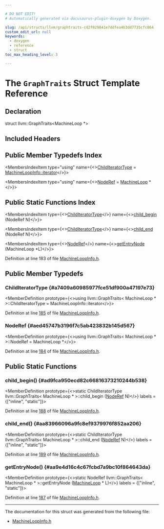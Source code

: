 ```yaml
---

# DO NOT EDIT!
# Automatically generated via docusaurus-plugin-doxygen by Doxygen.

slug: /api/structs/llvm/graphtraits-cd2f029841e7ddfea4b3dd7735cfc064
custom_edit_url: null
keywords:
  - doxygen
  - reference
  - struct
toc_max_heading_level: 3

---
```





# The `GraphTraits` Struct Template Reference

<DoxygenPage pluginConfig={pluginConfig}>



## Declaration

<CodeBlock>struct llvm::GraphTraits&lt;MachineLoop &#42;&gt;</CodeBlock>

## Included Headers

<IncludesList>
<IncludesListItem
  filePath="llvm/CodeGen/MachineLoopInfo.h"
  permalink="/docs/api/files/include/include/llvm/include/llvm/codegen/machineloopinfo-h"
  isLocal="true" />
</IncludesList>

## Public Member Typedefs Index

<MembersIndex>

<MembersIndexItem
  type="using"
  name={<><a href="#a7409a60985977fce51df900a47197e73">ChildIteratorType</a> = <a href="/docs/api/classes/llvm/loopinfobase/#aea4b1950342e503aa8a2904f30ec7331">MachineLoopInfo::iterator</a></>}>
</MembersIndexItem>

<MembersIndexItem
  type="using"
  name={<><a href="#aed45747b3196f7c5ab423832b145d567">NodeRef</a> = <a href="/docs/api/classes/llvm/machineloop">MachineLoop</a> &#42;</>}>
</MembersIndexItem>

</MembersIndex>

## Public Static Functions Index

<MembersIndex>

<MembersIndexItem
  type={<><a href="#a7409a60985977fce51df900a47197e73">ChildIteratorType</a></>}
  name={<><a href="#ad9fca950ecd82c66816373210244b538">child&#95;begin</a> (NodeRef N)</>}>
</MembersIndexItem>

<MembersIndexItem
  type={<><a href="#a7409a60985977fce51df900a47197e73">ChildIteratorType</a></>}
  name={<><a href="#aa83966096a9fc8ef9379976f852aa206">child&#95;end</a> (NodeRef N)</>}>
</MembersIndexItem>

<MembersIndexItem
  type={<><a href="#aed45747b3196f7c5ab423832b145d567">NodeRef</a></>}
  name={<><a href="#aa9e4d16c4c67fcbd7a9bc10f864643da">getEntryNode</a> (MachineLoop &#42;L)</>}>
</MembersIndexItem>

</MembersIndex>


Definition at line 183 of file <a href="/docs/api/files/include/include/llvm/include/llvm/codegen/machineloopinfo-h">MachineLoopInfo.h</a>.

<SectionDefinition>

## Public Member Typedefs

### ChildIteratorType {#a7409a60985977fce51df900a47197e73}

<MemberDefinition
  prototype={<>using llvm::GraphTraits&lt; MachineLoop &#42; &gt;::ChildIteratorType =  MachineLoopInfo::iterator</>}>

Definition at line <a href="/docs/api/files/include/include/llvm/include/llvm/codegen/machineloopinfo-h/#l00185">185</a> of file <a href="/docs/api/files/include/include/llvm/include/llvm/codegen/machineloopinfo-h">MachineLoopInfo.h</a>.
</MemberDefinition>

### NodeRef {#aed45747b3196f7c5ab423832b145d567}

<MemberDefinition
  prototype={<>using llvm::GraphTraits&lt; MachineLoop &#42; &gt;::NodeRef =  MachineLoop &#42;</>}>

Definition at line <a href="/docs/api/files/include/include/llvm/include/llvm/codegen/machineloopinfo-h/#l00184">184</a> of file <a href="/docs/api/files/include/include/llvm/include/llvm/codegen/machineloopinfo-h">MachineLoopInfo.h</a>.
</MemberDefinition>

</SectionDefinition>

<SectionDefinition>

## Public Static Functions

### child&#95;begin() {#ad9fca950ecd82c66816373210244b538}

<MemberDefinition
  prototype={<>static ChildIteratorType llvm::GraphTraits&lt; MachineLoop &#42; &gt;::child&#95;begin (<a href="#aed45747b3196f7c5ab423832b145d567">NodeRef</a> N)</>}
  labels = {["inline", "static"]}>

Definition at line <a href="/docs/api/files/include/include/llvm/include/llvm/codegen/machineloopinfo-h/#l00188">188</a> of file <a href="/docs/api/files/include/include/llvm/include/llvm/codegen/machineloopinfo-h">MachineLoopInfo.h</a>.
</MemberDefinition>

### child&#95;end() {#aa83966096a9fc8ef9379976f852aa206}

<MemberDefinition
  prototype={<>static ChildIteratorType llvm::GraphTraits&lt; MachineLoop &#42; &gt;::child&#95;end (<a href="#aed45747b3196f7c5ab423832b145d567">NodeRef</a> N)</>}
  labels = {["inline", "static"]}>

Definition at line <a href="/docs/api/files/include/include/llvm/include/llvm/codegen/machineloopinfo-h/#l00189">189</a> of file <a href="/docs/api/files/include/include/llvm/include/llvm/codegen/machineloopinfo-h">MachineLoopInfo.h</a>.
</MemberDefinition>

### getEntryNode() {#aa9e4d16c4c67fcbd7a9bc10f864643da}

<MemberDefinition
  prototype={<>static NodeRef llvm::GraphTraits&lt; MachineLoop &#42; &gt;::getEntryNode (<a href="/docs/api/classes/llvm/machineloop">MachineLoop</a> &#42; L)</>}
  labels = {["inline", "static"]}>

Definition at line <a href="/docs/api/files/include/include/llvm/include/llvm/codegen/machineloopinfo-h/#l00187">187</a> of file <a href="/docs/api/files/include/include/llvm/include/llvm/codegen/machineloopinfo-h">MachineLoopInfo.h</a>.
</MemberDefinition>

</SectionDefinition>

<hr/>

The documentation for this struct was generated from the following file:

<ul>
<li><a href="/docs/api/files/include/include/llvm/include/llvm/codegen/machineloopinfo-h">MachineLoopInfo.h</a></li>
</ul>

</DoxygenPage>
